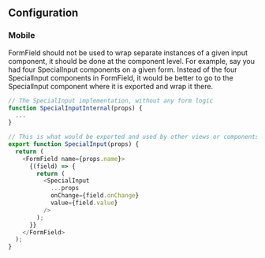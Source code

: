 ## Configuration

### Mobile

FormField should not be used to wrap separate instances of a given input
component, it should be done at the component level. For example, say you had
four SpecialInput components on a given form. Instead of the four SpecialInput
components in FormField, it would be better to go to the SpecialInput component
where it is exported and wrap it there.

```ts
// The SpecialInput implementation, without any form logic
function SpecialInputInternal(props) {
  ...
}

// This is what would be exported and used by other views or components
export function SpecialInput(props) {
  return (
    <FormField name={props.name}>
      {(field) => {
        return (
          <SpecialInput
            ...props
            onChange={field.onChange}
            value={field.value}
          />
        );
      }}
    </FormField>
  );
}
```
